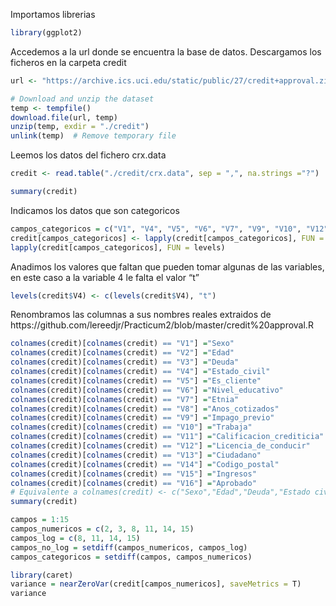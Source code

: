 
Importamos librerias

```r
library(ggplot2)
```

Accedemos a la url donde se encuentra la base de datos. Descargamos los ficheros en la carpeta credit

```r
url <- "https://archive.ics.uci.edu/static/public/27/credit+approval.zip"

# Download and unzip the dataset
temp <- tempfile()
download.file(url, temp)
unzip(temp, exdir = "./credit")
unlink(temp)  # Remove temporary file
```

Leemos los datos del fichero crx.data
```r
credit <- read.table("./credit/crx.data", sep = ",", na.strings ="?")
```

```r
summary(credit)
```

Indicamos los datos que son categoricos

```r
campos_categoricos = c("V1", "V4", "V5", "V6", "V7", "V9", "V10", "V12", "V13", "V16") #nolint
credit[campos_categoricos] <- lapply(credit[campos_categoricos], FUN = as.factor)
lapply(credit[campos_categoricos], FUN = levels)
```

Anadimos los valores que faltan que pueden tomar algunas de las variables, en este caso a la variable 4 le falta el valor "t"

```r
levels(credit$V4) <- c(levels(credit$V4), "t")
```

Renombramos las columnas a sus nombres reales extraidos de https://github.com/lereedjr/Practicum2/blob/master/credit%20approval.R

```r
colnames(credit)[colnames(credit) == "V1"] ="Sexo"
colnames(credit)[colnames(credit) == "V2"] ="Edad"
colnames(credit)[colnames(credit) == "V3"] ="Deuda"
colnames(credit)[colnames(credit) == "V4"] ="Estado_civil"
colnames(credit)[colnames(credit) == "V5"] ="Es_cliente"
colnames(credit)[colnames(credit) == "V6"] ="Nivel_educativo"
colnames(credit)[colnames(credit) == "V7"] ="Etnia"
colnames(credit)[colnames(credit) == "V8"] ="Anos_cotizados"
colnames(credit)[colnames(credit) == "V9"] ="Impago_previo"
colnames(credit)[colnames(credit) == "V10"] ="Trabaja"
colnames(credit)[colnames(credit) == "V11"] ="Calificacion_crediticia"
colnames(credit)[colnames(credit) == "V12"] ="Licencia_de_conducir"
colnames(credit)[colnames(credit) == "V13"] ="Ciudadano"
colnames(credit)[colnames(credit) == "V14"] ="Codigo_postal"
colnames(credit)[colnames(credit) == "V15"] ="Ingresos"
colnames(credit)[colnames(credit) == "V16"] ="Aprobado"
# Equivalente a colnames(credit) <- c("Sexo","Edad","Deuda","Estado civil","Es cliente","Nivel educativo","Etnia","Anos cotizados","Prioridad","Trabaja","Calificacion crediticia","Licencia de conducir","Codigo postal","Ingresos","Aprobado")
summary(credit)
```

```r
campos = 1:15
campos_numericos = c(2, 3, 8, 11, 14, 15)
campos_log = c(8, 11, 14, 15)
campos_no_log = setdiff(campos_numericos, campos_log)
campos_categoricos = setdiff(campos, campos_numericos)
```
```r
library(caret)
variance = nearZeroVar(credit[campos_numericos], saveMetrics = T)
variance
```